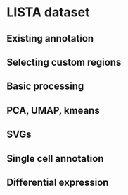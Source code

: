 
# LISTA dataset

## Existing annotation

## Selecting custom regions

## Basic processing

## PCA, UMAP, kmeans

## SVGs

## Single cell annotation

## Differential expression
